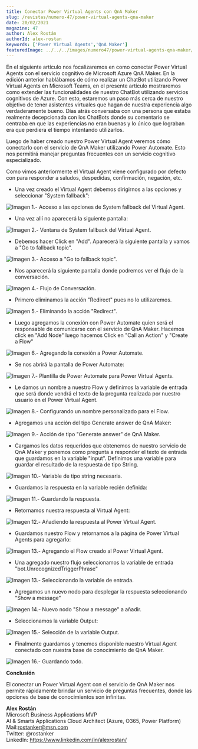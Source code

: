 ```yaml
---
title: Conectar Power Virtual Agents con QnA Maker
slug: /revistas/numero-47/power-virtual-agents-qna-maker
date: 20/02/2021
magazine: 47
author: Alex Rostán
authorId: alex-rostan
keywords: ['Power Virtual Agents','QnA Maker']
featuredImage: ../../../images/numero47/power-virtual-agents-qna-maker/image1.png
---
```







En el siguiente artículo nos focalizaremos en como conectar Power
Virtual Agents con el servicio cognitivo de Microsoft Azure QnA Maker.
En la edición anterior hablábamos de cómo realizar un ChatBot utilizando
Power Virtual Agents en Microsoft Teams, en el presente artículo
mostraremos como extender las funcionalidades de nuestro ChatBot
utilizando servicios cognitivos de Azure. Con esto, estaremos un paso
más cerca de nuestro objetivo de tener asistentes virtuales que hagan de
nuestra experiencia algo verdaderamente bueno. Días atrás conversaba con
una persona que estaba realmente decepcionada con los ChatBots donde su
comentario se centraba en que las experiencias no eran buenas y lo único
que lograban era que perdiera el tiempo intentando utilizarlos.

Luego de haber creado nuestro Power Virtual Agent veremos cómo
conectarlo con el servicio de QnA Maker utilizando Power Automate. Esto
nos permitirá manejar preguntas frecuentes con un servicio cognitivo
especializado.

Como vimos anteriormente el Virtual Agent viene configurado por defecto
con para responder a saludos, despedidas, confirmación, negación, etc.

-   Una vez creado el Virtual Agent debemos dirigirnos a las opciones y
    seleccionar "System fallback":

![**Imagen 1.- Acceso a las opciones de System fallback del Virtual Agent.**](../../../images/numero47/power-virtual-agents-qna-maker/image1.png)

-   Una vez allí no aparecerá la siguiente pantalla:

![**Imagen 2.- Ventana de System fallback del Virtual Agent.**](../../../images/numero47/power-virtual-agents-qna-maker/image2.png)


-   Debemos hacer Click en "Add". Aparecerá la siguiente pantalla y vamos a "Go to fallback topic".

![**Imagen 3.- Acceso a "Go to fallback topic".**](../../../images/numero47/power-virtual-agents-qna-maker/image3.png)



-   Nos aparecerá la siguiente pantalla donde podremos ver el flujo de
    la conversación.

![**Imagen 4.- Flujo de Conversación.**](../../../images/numero47/power-virtual-agents-qna-maker/image4.png)



-   Primero eliminamos la acción "Redirect" pues no lo utilizaremos.

![**Imagen 5.- Eliminando la acción "Redirect".**](../../../images/numero47/power-virtual-agents-qna-maker/image5.png)



-   Luego agregamos la conexión con Power Automate quien será el
    responsable de comunicarse con el servicio de QnA Maker. Hacemos
    click en "Add Node" luego hacemos Click en "Call an
    Action" y "Create a Flow"

![**Imagen 6.- Agregando la conexión a Power Automate.**](../../../images/numero47/power-virtual-agents-qna-maker/image7.png)



-   Se nos abrirá la pantalla de Power Automate:

![**Imagen 7.- Plantilla de Power Automate para Power Virtual Agents.**](../../../images/numero47/power-virtual-agents-qna-maker/image8.png)



-   Le damos un nombre a nuestro Flow y definimos la variable de entrada
    que será donde vendrá el texto de la pregunta realizada por nuestro
    usuario en el Power Virtual Agent.

![**Imagen 8.- Configurando un nombre personalizado para el Flow.**](../../../images/numero47/power-virtual-agents-qna-maker/image9.png)



-   Agregamos una acción del tipo Generate answer de QnA Maker:

![**Imagen 9.- Acción de tipo "Generate answer" de QnA Maker.**](../../../images/numero47/power-virtual-agents-qna-maker/image10.png)



-   Cargamos los datos requeridos que obtenemos de nuestro servicio de
    QnA Maker y ponemos como pregunta a responder el texto de entrada
    que guardamos en la variable "input". Definimos una variable para
    guardar el resultado de la respuesta de tipo String.

![**Imagen 10.- Variable de tipo string necesaria.**](../../../images/numero47/power-virtual-agents-qna-maker/image11.png)



-   Guardamos la respuesta en la variable recién definida:

![**Imagen 11.- Guardando la respuesta.**](../../../images/numero47/power-virtual-agents-qna-maker/image12.png)



-   Retornamos nuestra respuesta al Virtual Agent:

![**Imagen 12.- Añadiendo la respuesta al Power Virtual Agent.**](../../../images/numero47/power-virtual-agents-qna-maker/image13.png)



-   Guardamos nuestro Flow y retornamos a la página de Power Virtual
    Agents para agregarlo:

![**Imagen 13.- Agregando el Flow creado al Power Virtual Agent.**](../../../images/numero47/power-virtual-agents-qna-maker/image14.png)



-   Una agregado nuestro flujo seleccionamos la variable de entrada
    "bot.UnrecognizedTriggerPhrase"

![**Imagen 13.- Seleccionando la variable de entrada.**](../../../images/numero47/power-virtual-agents-qna-maker/image15.png)



-   Agregamos un nuevo nodo para desplegar la respuesta seleccionando
    "Show a message"

![**Imagen 14.- Nuevo nodo "Show a message" a añadir.**](../../../images/numero47/power-virtual-agents-qna-maker/image16.png)



-   Seleccionamos la variable Output:

![**Imagen 15.- Selección de la variable Output.**](../../../images/numero47/power-virtual-agents-qna-maker/image17.png)



-   Finalmente guardamos y tenemos disponible nuestro Virtual Agent
    conectado con nuestra base de conocimiento de QnA Maker.

![**Imagen 16.- Guardando todo.**](../../../images/numero47/power-virtual-agents-qna-maker/image18.png)



**Conclusión**

El conectar un Power Virtual Agent con el servicio de QnA Maker nos
permite rápidamente brindar un servicio de preguntas frecuentes, donde
las opciones de base de conocimientos son infinitas.


**Alex Rostán** <br />
Microsoft Business Applications MVP <br />
AI & Smarts Applications Cloud Architect (Azure, O365, Power Platform) <br />
Mail:rostanker@msn.com <br />
Twitter: @rostanker <br />
LinkedIn: https://www.linkedin.com/in/alexrostan/ 
 
